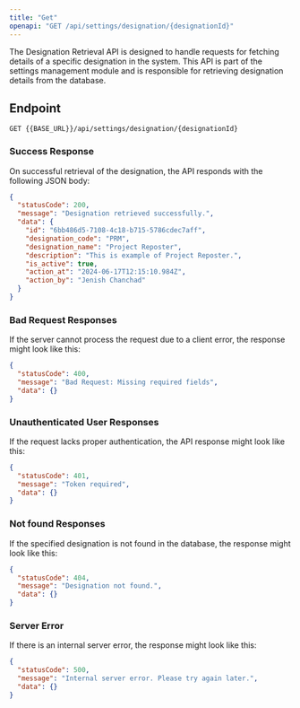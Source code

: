 ---
title: "Get"
openapi: "GET /api/settings/designation/{designationId}"
---

The Designation Retrieval API is designed to handle requests for fetching details of a specific designation in the system. This API is part of the settings management module and is responsible for retrieving designation details from the database.

## Endpoint

`GET {{BASE_URL}}/api/settings/designation/{designationId}`

### Success Response

On successful retrieval of the designation, the API responds with the following JSON body:

```json
{
  "statusCode": 200,
  "message": "Designation retrieved successfully.",
  "data": {
    "id": "6bb486d5-7108-4c18-b715-5786cdec7aff",
    "designation_code": "PRM",
    "designation_name": "Project Reposter",
    "description": "This is example of Project Reposter.",
    "is_active": true,
    "action_at": "2024-06-17T12:15:10.984Z",
    "action_by": "Jenish Chanchad"
  }
}
```

### Bad Request Responses

If the server cannot process the request due to a client error, the response might look like this:

```json
{
  "statusCode": 400,
  "message": "Bad Request: Missing required fields",
  "data": {}
}
```

### Unauthenticated User Responses

If the request lacks proper authentication, the API response might look like this:

```json
{
  "statusCode": 401,
  "message": "Token required",
  "data": {}
}
```

### Not found Responses

If the specified designation is not found in the database, the response might look like this:

```json
{
  "statusCode": 404,
  "message": "Designation not found.",
  "data": {}
}
```

### Server Error

If there is an internal server error, the response might look like this:

```json
{
  "statusCode": 500,
  "message": "Internal server error. Please try again later.",
  "data": {}
}
```
